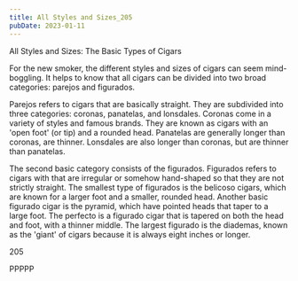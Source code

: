 ```yaml
---
title: All Styles and Sizes_205
pubDate: 2023-01-11
---
```


All Styles and Sizes:  The Basic Types of Cigars

For the new smoker, the different styles and sizes of cigars can seem mind-boggling.  It helps to know that all cigars can be divided into two broad categories:  parejos and figurados.

Parejos refers to cigars that are basically straight.  They are subdivided into three categories:  coronas, panatelas, and lonsdales.  Coronas come in a variety of styles and famous brands.  They are known as cigars with an 'open foot' (or tip) and a rounded head.  Panatelas are generally longer than coronas, are thinner.  Lonsdales are also longer than coronas, but are thinner than panatelas.  

The second basic category consists of the figurados.  Figurados refers to cigars with that are irregular or somehow hand-shaped so that they are not strictly straight.  The smallest type of figurados is the belicoso cigars, which are known for a larger foot and a smaller, rounded head. Another basic figurado cigar is the pyramid, which have pointed heads that taper to a large foot.  The perfecto is a figurado cigar that is tapered on both the head and foot, with a thinner middle.  The largest figurado is the diademas, known as the 'giant' of cigars because it is always eight inches or longer.  

205

PPPPP
